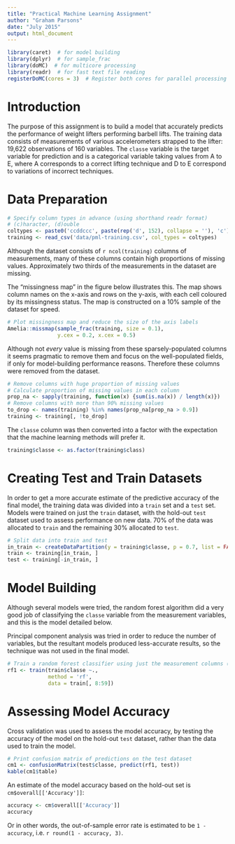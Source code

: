 ```yaml
---
title: "Practical Machine Learning Assignment"
author: "Graham Parsons"
date: "July 2015"
output: html_document
---
```



```r
library(caret)  # for model building
library(dplyr)  # for sample_frac
library(doMC)  # for multicore processing
library(readr)  # for fast text file reading
registerDoMC(cores = 3)  # Register both cores for parallel processing
```

# Introduction
The purpose of this assignment is to build a model that accurately predicts the performance of weight lifters performing barbell lifts. The training data consists of measurements of various accelerometers strapped to the lifter:  19,622 observations of 160 variables. The `classe` variable is the target variable for prediction and is a categorical variable taking values from A to E, where A corresponds to a correct lifting technique and D to E correspond to variations of incorrect techniques.

# Data Preparation

```r
# Specify column types in advance (using shorthand readr format)
# (c)haracter, (d)ouble
coltypes <- paste0('ccddccc', paste(rep('d', 152), collapse = ''), 'c')
training <- read_csv('data/pml-training.csv', col_types = coltypes)
```
Although the dataset consists of `r ncol(training)` columns of measurements, many of these columns contain high proportions of missing values. Approximately two thirds of the measurements in the dataset are missing.

The "missingness map" in the figure below illustrates this. The map shows column names on the x-axis and rows on the y-axis, with each cell coloured by its missingness status. The map is constructed on a 10% sample of the dataset for speed.

```r
# Plot missingness map and reduce the size of the axis labels
Amelia::missmap(sample_frac(training, size = 0.1), 
                y.cex = 0.2, x.cex = 0.5)
```

Although not *every* value is missing from these sparsely-populated columns it seems pragmatic to remove them and focus on the well-populated fields, if only for model-building performance reasons. Therefore these columns were removed from the dataset.

```r
# Remove columns with huge proportion of missing values
# Calculate proportion of missing values in each column
prop_na <- sapply(training, function(x) {sum(is.na(x)) / length(x)})
# Remove columns with more than 90% missing values
to_drop <- names(training) %in% names(prop_na[prop_na > 0.9])
training <- training[, !to_drop]
```

The `classe` column was then converted into a factor with the expectation that the machine learning methods will prefer it.
```r
training$classe <- as.factor(training$class)
```

# Creating Test and Train Datasets

In order to get a more accurate estimate of the predictive accuracy of the final model, the training data was divided into a `train` set and a `test` set. Models were trained on just the `train` dataset, with the hold-out `test` dataset used to assess performance on new data. 70% of the data was allocated to `train` and the remaining 30% allocated to `test`.

```r
# Split data into train and test
in_train <- createDataPartition(y = training$classe, p = 0.7, list = FALSE)
train <- training[in_train, ]
test <- training[-in_train, ]
```

# Model Building

Although several models were tried, the random forest algorithm did a very good job of classifying the `classe` variable from the measurement variables, and this is the model detailed below.

Principal component analysis was tried in order to reduce the number of variables, but the resultant models produced less-accurate results, so the technique was not used in the final model.

```r
# Train a random forest classifier using just the measurement columns (8:59)
rf1 <- train(train$classe ~.,
             method = 'rf',
             data = train[, 8:59])
```

# Assessing Model Accuracy

Cross validation was used to assess the model accuracy, by testing the accuracy of the model on the hold-out `test` dataset, rather than the data used to train the model.

```r
# Print confusion matrix of predictions on the test dataset
cm1 <- confusionMatrix(test$classe, predict(rf1, test))
kable(cm1$table)
```

An estimate of the model accuracy based on the hold-out set is `cm$overall[['Accuracy']]`:
```r
accuracy <- cm$overall[['Accuracy']]
accuracy
```

Or in other words, the out-of-sample error rate is estimated to be `1 - accuracy`, i.e. `r round(1 - accuracy, 3)`.
